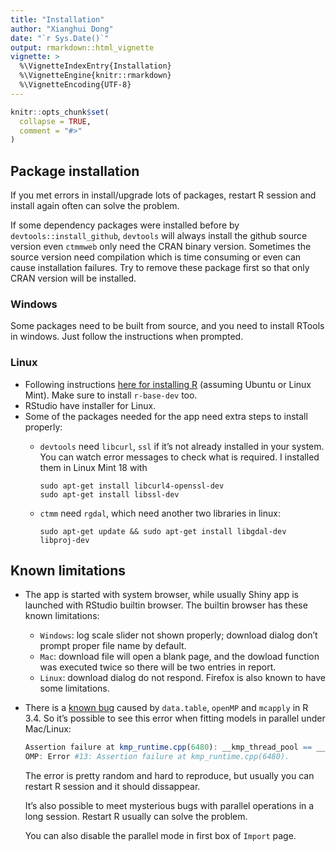 ```yaml
---
title: "Installation"
author: "Xianghui Dong"
date: "`r Sys.Date()`"
output: rmarkdown::html_vignette
vignette: >
  %\VignetteIndexEntry{Installation}
  %\VignetteEngine{knitr::rmarkdown}
  %\VignetteEncoding{UTF-8}
---
```


```r
knitr::opts_chunk$set(
  collapse = TRUE,
  comment = "#>"
)
```

## Package installation

If you met errors in install/upgrade lots of packages, restart R session and install again often can solve the problem. 

If some dependency packages were installed before by `devtools::install_github`, `devtools` will always install the github source version even `ctmmweb` only need the CRAN binary version. Sometimes the source version need compilation which is time consuming or even can cause installation failures. Try to remove these package first so that only CRAN version will be installed.

### Windows

Some packages need to be built from source, and you need to install RTools in windows. Just follow the instructions when prompted.

### Linux
- Following instructions [here for installing R](https://cloud.r-project.org/bin/linux/ubuntu/) (assuming Ubuntu or Linux Mint). Make sure to install `r-base-dev` too.
- RStudio have installer for Linux.
- Some of the packages needed for the app need extra steps to install properly:
  + `devtools` need `libcurl`, `ssl` if it's not already installed in your system. You can watch error messages to check what is required. I installed them in Linux Mint 18 with
  
        sudo apt-get install libcurl4-openssl-dev
        sudo apt-get install libssl-dev
  
  + `ctmm` need `rgdal`, which need another two libraries in linux:
  
        sudo apt-get update && sudo apt-get install libgdal-dev libproj-dev
  
## Known limitations
- The app is started with system browser, while usually Shiny app is launched with RStudio builtin browser. The builtin browser has these known limitations:
    - `Windows`: log scale slider not shown properly; download dialog don't prompt proper file name by default.
    - `Mac`: download file will open a blank page, and the dowload function was executed twice so there will be two entries in report.
    - `Linux`: download dialog do not respond.
    Firefox is also known to have some limitations.
- There is a [known bug](https://github.com/Rdatatable/data.table/issues/2137) caused by `data.table`, `openMP` and `mcapply` in R 3.4. So it's possible to see this error when fitting models in parallel under Mac/Linux:

    ```r
    Assertion failure at kmp_runtime.cpp(6480): __kmp_thread_pool == __null.
    OMP: Error #13: Assertion failure at kmp_runtime.cpp(6480).
    ```

  The error is pretty random and hard to reproduce, but usually you can restart R session and it should dissappear.
  
  It's also possible to meet mysterious bugs with parallel operations in a long session. Restart R usually can solve the problem. 
  
  You can also disable the parallel mode in first box of `Import` page.
